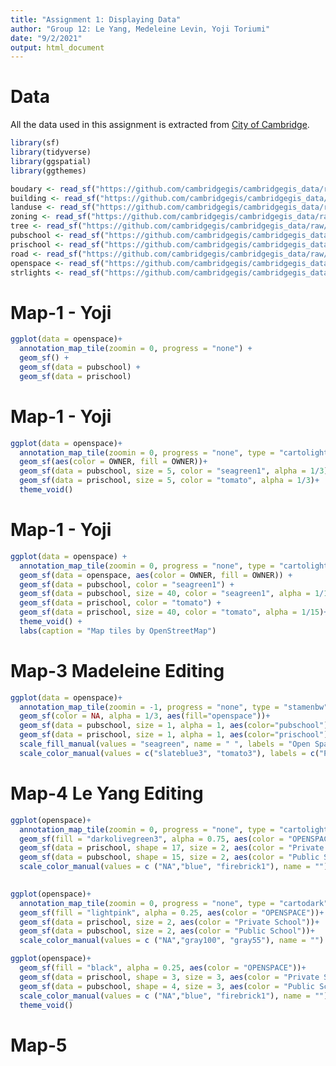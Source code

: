 ```yaml
---
title: "Assignment 1: Displaying Data"
author: "Group 12: Le Yang, Medeleine Levin, Yoji Toriumi"
date: "9/2/2021"
output: html_document
---
```


# Data
All the data used in this assignment is extracted from [City of Cambridge]( https://github.com/cambridgegis/cambridgegis_data). 

```r
library(sf)
library(tidyverse)
library(ggspatial)
library(ggthemes)
```

```r
boudary <- read_sf("https://github.com/cambridgegis/cambridgegis_data/raw/main/Boundary/CDD_Neighborhoods/BOUNDARY_CDDNeighborhoods.geojson")
building <- read_sf("https://github.com/cambridgegis/cambridgegis_data/raw/main/Basemap/Buildings/BASEMAP_Buildings.geojson")
landuse <- read_sf("https://github.com/cambridgegis/cambridgegis_data/raw/main/CDD/Land_Use/CDD_LandUse.topojson")
zoning <- read_sf("https://github.com/cambridgegis/cambridgegis_data/raw/main/CDD/Zoning_Districts/CDD_ZoningDistricts.geojson")
tree <- read_sf("https://github.com/cambridgegis/cambridgegis_data/raw/main/Environmental/Trees/ENVIRONMENTAL_StreetTrees.geojson")
pubschool <- read_sf("https://github.com/cambridgegis/cambridgegis_data/raw/main/Landmark/Public_Schools/LANDMARK_PublicSchools.geojson")
prischool <- read_sf("https://github.com/cambridgegis/cambridgegis_data/raw/main/Landmark/Private_Schools/LANDMARK_PrivateSchools.geojson")
road <- read_sf("https://github.com/cambridgegis/cambridgegis_data/raw/main/Basemap/Roads/BASEMAP_Roads.geojson")
openspace <- read_sf("https://github.com/cambridgegis/cambridgegis_data/raw/main/Recreation/Open_Space/RECREATION_OpenSpace.geojson")
strlights <- read_sf("https://github.com/cambridgegis/cambridgegis_data/raw/main/Infra/Street_Lights/INFRA_StreetLights.geojson")
```

# Map-1 - Yoji
```r
ggplot(data = openspace)+
  annotation_map_tile(zoomin = 0, progress = "none") +
  geom_sf() +
  geom_sf(data = pubschool) +
  geom_sf(data = prischool)
```

# Map-1 - Yoji
```r
ggplot(data = openspace)+
  annotation_map_tile(zoomin = 0, progress = "none", type = "cartolight") +
  geom_sf(aes(color = OWNER, fill = OWNER))+
  geom_sf(data = pubschool, size = 5, color = "seagreen1", alpha = 1/3) +
  geom_sf(data = prischool, size = 5, color = "tomato", alpha = 1/3)+
  theme_void()
```

# Map-1 - Yoji
```r
ggplot(data = openspace) +
  annotation_map_tile(zoomin = 0, progress = "none", type = "cartolight") +
  geom_sf(data = openspace, aes(color = OWNER, fill = OWNER)) +
  geom_sf(data = pubschool, color = "seagreen1") +
  geom_sf(data = pubschool, size = 40, color = "seagreen1", alpha = 1/15) +
  geom_sf(data = prischool, color = "tomato") +
  geom_sf(data = prischool, size = 40, color = "tomato", alpha = 1/15)+
  theme_void() +
  labs(caption = "Map tiles by OpenStreetMap")
```

# Map-3 Madeleine Editing
```r
ggplot(data = openspace)+
  annotation_map_tile(zoomin = -1, progress = "none", type = "stamenbw")+
  geom_sf(color = NA, alpha = 1/3, aes(fill="openspace"))+
  geom_sf(data = pubschool, size = 1, alpha = 1, aes(color="pubschool")) +
  geom_sf(data = prischool, size = 1, alpha = 1, aes(color="prischool")) +
  scale_fill_manual(values = "seagreen", name = " ", labels = "Open Space") +
  scale_color_manual(values = c("slateblue3", "tomato3"), labels = c("Public Schools", "Private Schools"), name = " ") + theme_void() 
```

# Map-4 Le Yang Editing
```r
ggplot(openspace)+
  annotation_map_tile(zoomin = 0, progress = "none", type = "cartolight")+
  geom_sf(fill = "darkolivegreen3", alpha = 0.75, aes(color = "OPENSPACE"))+
  geom_sf(data = prischool, shape = 17, size = 2, aes(color = "Private School"))+
  geom_sf(data = pubschool, shape = 15, size = 2, aes(color = "Public School"))+
  scale_color_manual(values = c ("NA","blue", "firebrick1"), name = "")
  
```
```r
ggplot(openspace)+
  annotation_map_tile(zoomin = 0, progress = "none", type = "cartodark")+
  geom_sf(fill = "lightpink", alpha = 0.25, aes(color = "OPENSPACE"))+
  geom_sf(data = prischool, size = 2, aes(color = "Private School"))+
  geom_sf(data = pubschool, size = 2, aes(color = "Public School"))+
  scale_color_manual(values = c ("NA","gray100", "gray55"), name = "")
```
```r
ggplot(openspace)+
  geom_sf(fill = "black", alpha = 0.25, aes(color = "OPENSPACE"))+
  geom_sf(data = prischool, shape = 3, size = 3, aes(color = "Private School"))+
  geom_sf(data = pubschool, shape = 4, size = 3, aes(color = "Public School"))+
  scale_color_manual(values = c ("NA","blue", "firebrick1"), name = "")+
  theme_void()
```

# Map-5
```r

```

